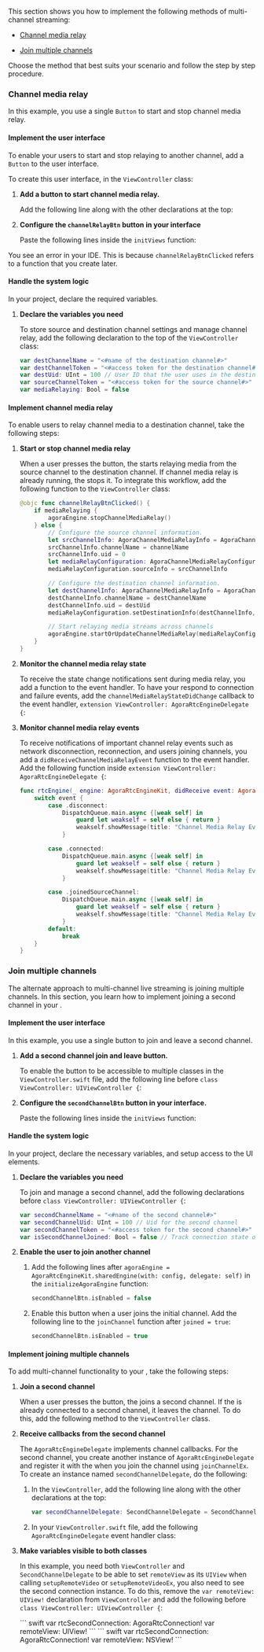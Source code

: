 
This section shows you how to implement the following methods of multi-channel streaming:

-   [Channel media relay](#channel-media-relay)

-   [Join multiple channels](#implement-joining-multiple-channels)

Choose the method that best suits your scenario and follow the step by step procedure.

### Channel media relay

In this example, you use a single `Button` to start and stop channel media relay.

#### Implement the user interface

To enable your users to start and stop relaying to another channel, add a `Button` to the user interface.

To create this user interface, in the `ViewController` class:

1.  **Add a button to start channel media relay.**

    Add the following line along with the other declarations at the top:

    <CMCreateUI />

2.  **Configure the `channelRelayBtn` button in your interface**

    Paste the following lines inside the `initViews` function:

    <CMConfigureButtons />

You see an error in your IDE. This is because `channelRelayBtnClicked`
refers to a function that you create later.

#### Handle the system logic

In your project, declare the required variables.

1.  **Declare the variables you need**

    To store source and destination channel settings and manage channel
    relay, add the following declaration to the top of the
    `ViewController` class:

    ``` swift
    var destChannelName = "<#name of the destination channel#>"
    var destChannelToken = "<#access token for the destination channel#>"
    var destUid: UInt = 100 // User ID that the user uses in the destination channel.
    var sourceChannelToken = "<#access token for the source channel#>" // Generate with the channelName and uid = 0.
    var mediaRelaying: Bool = false
    ```

#### Implement channel media relay

To enable <Vpl k="CLIENT" /> users to relay channel media to a destination channel, take the following steps:

1.  **Start or stop channel media relay**

    When a user presses the button, the <Vpl k="CLIENT" /> starts relaying media from the source channel to the destination channel. If channel media relay is already running, the <Vpl k="CLIENT" /> stops it. To integrate this workflow, add the following function to the `ViewController` class:

    ```swift
    @objc func channelRelayBtnClicked() {
        if mediaRelaying {
            agoraEngine.stopChannelMediaRelay()
        } else {
            // Configure the source channel information.
            let srcChannelInfo: AgoraChannelMediaRelayInfo = AgoraChannelMediaRelayInfo(token: sourceChannelToken)
            srcChannelInfo.channelName = channelName
            srcChannelInfo.uid = 0
            let mediaRelayConfiguration: AgoraChannelMediaRelayConfiguration = AgoraChannelMediaRelayConfiguration()
            mediaRelayConfiguration.sourceInfo = srcChannelInfo

            // Configure the destination channel information.
            let destChannelInfo: AgoraChannelMediaRelayInfo = AgoraChannelMediaRelayInfo(token: destChannelToken)
            destChannelInfo.channelName = destChannelName
            destChannelInfo.uid = destUid
            mediaRelayConfiguration.setDestinationInfo(destChannelInfo, forChannelName: destChannelName)

            // Start relaying media streams across channels
            agoraEngine.startOrUpdateChannelMediaRelay(mediaRelayConfiguration)
        }
    }
    ```

2.  **Monitor the channel media relay state**

    To receive the state change notifications sent during media relay, you add a function to the <Vg k="ENGINE" /> event handler. To have your <Vpl k="CLIENT" /> respond to connection and failure events,
    add the `channelMediaRelayStateDidChange` callback to the <Vg k="ENGINE" /> event handler, `extension ViewController: AgoraRtcEngineDelegate {`:

    <CMMonitorRelayState />

3.  **Monitor channel media relay events**

    To receive notifications of important channel relay events such as network disconnection, reconnection, and users joining channels, you add a `didReceiveChannelMediaRelayEvent` function to the <Vg k="ENGINE" /> event handler. Add the following function inside `extension ViewController: AgoraRtcEngineDelegate {`:

    ``` swift
    func rtcEngine(_ engine: AgoraRtcEngineKit, didReceive event: AgoraChannelMediaRelayEvent) {
        switch event {
            case .disconnect:
                DispatchQueue.main.async {[weak self] in
                    guard let weakself = self else { return }
                    weakself.showMessage(title: "Channel Media Relay Event", text: "User disconnected from the server due to a poor network connection.")
                }

            case .connected:
                DispatchQueue.main.async {[weak self] in
                    guard let weakself = self else { return }
                    weakself.showMessage(title: "Channel Media Relay Event", text: "Network reconnected")
                }

            case .joinedSourceChannel:
                DispatchQueue.main.async {[weak self] in
                    guard let weakself = self else { return }
                    weakself.showMessage(title: "Channel Media Relay Event", text: "User joined the source channel")
                }
            default:
                break
        }
    }
    ```

### Join multiple channels

The alternate approach to multi-channel live streaming is joining multiple channels. In this section, you learn how to implement joining a
second channel in your <Vpl k="CLIENT" />.

#### Implement the user interface

In this example, you use a single button to join and leave a second channel.

1.  **Add a second channel join and leave button.**

    To enable the button to be accessible to multiple classes in the `ViewController.swift` file, add the following line before `class ViewController: UIViewController {`:

    <MCCreateUI />

2.  **Configure the `secondChannelBtn` button in your interface.**

    Paste the following lines inside the `initViews` function:

    <MCConfigureButtons />

#### Handle the system logic

In your project, declare the necessary variables, and setup access to the UI elements.

1.  **Declare the variables you need**

    To join and manage a second channel, add the following declarations
    before `class ViewController: UIViewController {`:

    ``` swift
    var secondChannelName = "<#name of the second channel#>"
    var secondChannelUid: UInt = 100 // Uid for the second channel
    var secondChannelToken = "<#access token for the second channel#>"
    var isSecondChannelJoined: Bool = false // Track connection state of the second channel
    ```

2.  **Enable the user to join another channel**

    1.  Add the following lines after
        `agoraEngine = AgoraRtcEngineKit.sharedEngine(with: config, delegate: self)`
        in the `initializeAgoraEngine` function:

        ``` swift
        secondChannelBtn.isEnabled = false
        ```

    2.  Enable this button when a user joins the initial channel. Add
        the following line to the `joinChannel` function after
        `joined = true`:

        ``` swift
        secondChannelBtn.isEnabled = true
        ```

#### Implement joining multiple channels

To add multi-channel functionality to your <Vpl k="CLIENT" />, take
the following steps:

1.  **Join a second channel**

    When a user presses the button, the <Vpl k="CLIENT" /> joins a second channel. If the <Vpl k="CLIENT" /> is already connected to a second channel, it leaves the channel. To do this, add the following method to the `ViewController` class.

    <MCJoinSecondChannel />

2.  **Receive callbacks from the second channel**

    The `AgoraRtcEngineDelegate` implements channel callbacks. For the second channel, you create another instance of `AgoraRtcEngineDelegate` and register it with the <Vg k="ENGINE"/> when you join the channel using `joinChannelEx`. To create an instance named `secondChannelDelegate`, do the following:

    1.  In the `ViewController`, add the following line along with the
        other declarations at the top:

        ``` swift
        var secondChannelDelegate: SecondChannelDelegate = SecondChannelDelegate()
        ```

    2.  In your `ViewController.swift` file, add the following
        `AgoraRtcEngineDelegate` event handler class:

        <MCSecondChannelDelegate />

3.  **Make variables visible to both classes**

    In this example, you need both `ViewController` and `SecondChannelDelegate` to be able to set `remoteView` as its `UIView` when calling `setupRemoteVideo` or `setupRemoteVideoEx`, you also need to see the second connection instance. To do this, remove the `var remoteView: UIView!` declaration from `ViewController` and add the following before `class ViewController: UIViewController {`:

    <PlatformWrapper platform="ios">
        ``` swift
        var rtcSecondConnection: AgoraRtcConnection!
        var remoteView: UIView!
        ```
    </PlatformWrapper>
    <PlatformWrapper platform="macos">
        ``` swift
        var rtcSecondConnection: AgoraRtcConnection!
        var remoteView: NSView!
        ```
    </PlatformWrapper>

